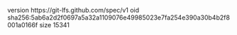 version https://git-lfs.github.com/spec/v1
oid sha256:5ab6a2d2f0697a5a32a1109076e49985023e7fa254e390a30b4b2f8001a0166f
size 15341
